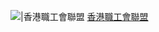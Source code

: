 [[File:HKCTU_Logo.svg|{{{1|20px}}}|香港職工會聯盟]] [[香港職工會聯盟]]<noinclude>
{{Documentation}}
[[Category:香港政党标示模板|{{PAGENAME}}]]
</noinclude>